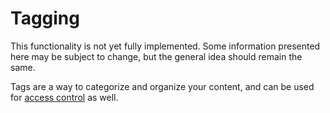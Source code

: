 
# Tagging

<Callout emoji="🚧">
	This functionality is not yet fully implemented. Some information presented here may be subject to
	change, but the general idea should remain the same.
</Callout>

Tags are a way to categorize and organize your content, and can be used for [access control](/guides/access-control) as well.
